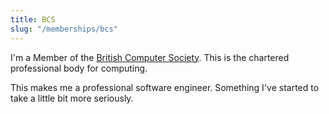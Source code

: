 ```yaml
---
title: BCS
slug: "/memberships/bcs"
---
```


I'm a Member of the [British Computer Society](https://bcs.org). This is the chartered professional body for computing.

This makes me a professional software engineer. Something I've started to take a little bit more seriously.


